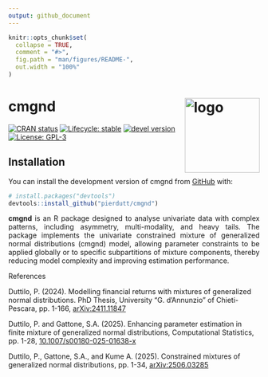 ```yaml
---
output: github_document
---
```


<!-- README.md is generated from README.Rmd. Please edit that file -->

```r
knitr::opts_chunk$set(
  collapse = TRUE,
  comment = "#>",
  fig.path = "man/figures/README-",
  out.width = "100%"
)
```

# cmgnd <img src="man/figures/logo.png" alt="logo" align="right" width="150" style="border: none; float: right;"/>

<!-- badges: start -->
[![CRAN status](https://www.r-pkg.org/badges/version/cmgnd)](https://CRAN.R-project.org/package=cmgnd) [![Lifecycle: stable](https://img.shields.io/badge/lifecycle-stable-blue.svg)](https://lifecycle.r-lib.org/articles/stages.html) [![devel version](https://img.shields.io/badge/devel%20version-0.1.1-blue.svg)](https://github.com/pierdutt/cmgnd) [![License: GPL-3](https://img.shields.io/badge/license-GPL--3-forestgreen.svg)](https://cran.r-project.org/web/licenses/GPL-3)
<!-- badges: end -->

## Installation
You can install the development version of cmgnd from [GitHub](https://github.com/) with:

``` r
# install.packages("devtools")
devtools::install_github("pierdutt/cmgnd")
```
<div style="text-align: justify;">
__cmgnd__ is an R package designed to analyse univariate data with complex patterns, including asymmetry, multi-modality, and heavy tails. The package implements the univariate constrained mixture of generalized normal distributions (cmgnd) model, allowing parameter constraints to be applied globally or to specific subpartitions of mixture components, thereby reducing model complexity and improving estimation performance. 
</div>

References

Duttilo, P. (2024). Modelling financial returns with mixtures of generalized normal distributions. PhD Thesis, University “G. d’Annunzio” of Chieti-Pescara, pp. 1-166, [arXiv:2411.11847](https://doi.org/10.48550/arXiv.2411.11847)

Duttilo, P. and Gattone, S.A. (2025). Enhancing parameter estimation in finite
mixture of generalized normal distributions, Computational Statistics, pp. 1-28, [10.1007/s00180-025-01638-x](https://doi.org/10.1007/s00180-025-01638-x)

Duttilo, P., Gattone, S.A., and Kume A. (2025). Constrained mixtures of generalized normal distributions, pp. 1-34, [arXiv:2506.03285](https://doi.org/10.48550/arXiv.2506.03285)



